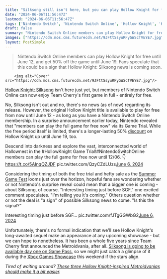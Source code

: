 ```yaml
---
title: "Silksong still isn't here, but you can play Hollow Knight for free while you wait thanks to Nintendo"
date: "2024-06-06T11:56:47Z"
lastmod: "2024-06-06T11:56:47Z"
tags: ['Nintendo Switch', 'Nintendo Switch Online', 'Hollow Knight', 'Hollow Knight: Silksong', 'Summer Game Fest', 'Xbox Games Showcase', 'Metroidvania', 'Platformer', 'Indie Game', 'Action-Adventure', 'Game Trial', 'Sale']
draft: false
summary: "Nintendo Switch Online members can play Hollow Knight for free until June 12, and get 50% off the game until June 19. Fans speculate that this could be a sign that Hollow Knight: Silksong news is coming soon."
images: ["https://cdn.mos.cms.futurecdn.net/9JFttSsyuRFyGWScTVEYE7.jpg"]
layout: PostSimple
---
```

> Nintendo Switch Online members can play Hollow Knight for free until June 12, and get 50% off the game until June 19. Fans speculate that this could be a sign that Hollow Knight: Silksong news is coming soon.


        <img alt="Cover" src="https://cdn.mos.cms.futurecdn.net/9JFttSsyuRFyGWScTVEYE7.jpg"/>
        
[<u>Hollow Knight: Silksong</u>](https://www.gamesradar.com/hollow-knight-silksong-guide/) isn't here just yet, but members of Nintendo Switch Online can now enjoy Team Cherry's first game in full - entirely for free.

No, Silksong isn't out and no, there's no news (as of now) regarding its release. However, the original Hollow Knight title is available to play for free from now until June 12 - as long as you have a Nintendo Switch Online membership. In a surprise announcement earlier today, Nintendo revealed that "members can play the full game for free now" via its Game Trial. While the free period itself is limited, there's a longer-lasting 50% [<u>discount</u>](https://www.nintendo.com/en-gb/Games/Nintendo-Switch-download-software/Hollow-Knight-1125772.html?&utm_medium=social&utm_source=twitter&utm_campaign=NintendoSwitchOnline%7CNSOHollowKnightGTStarts%7Cm_id_KPqzz8m2KQ%7C1125772#) on Hollow Knight up until June 19, too.

Descend into darkness and explore the vast, interconnected world of Hallownest in the #HollowKnight Game Trial!#NintendoSwitchOnline members can play the full game for free now until 12/06. 👇https://t.co/5AInqQZJDF pic.twitter.com/QzyCZdLUzs[June 6, 2024](https://twitter.com/NintendoEurope/status/1798627458129732062)

Considering the timing of both the free trial and hefty sale as the [<u>Summer Game Fest</u>](https://www.gamesradar.com/summer-game-fest-schedule-2024/) looms just over the horizon, hopeful fans are wondering whether or not Nintendo's surprise reveal could mean that a bigger one is coming - about Silksong, of course. "Interesting timing just before SGF," one excited comment speculates. "I'm telling you it's coming." Others question whether or not the deal is "a sign" of possible Silksong news to come. "Is this the signal?"

Interesting timing just before SGF… pic.twitter.com/fJTgGGWbG2[June 6, 2024](https://twitter.com/biggusbennus1/status/1798631260312768978)

Unfortunately, there's no formal indication that we'll see Hollow Knight's long-awaited sequel make an appearance at any upcoming showcase - but we can hope to nonetheless. It has been a whole five years since Team Cherry first announced the Metroidvania, after all. [<u>Silksong is going to be available day one on Game Pass</u>](https://www.gamesradar.com/hollow-knight-e3-2022-trailer/), so we might just catch a glimpse of it during the [<u>Xbox Games Showcase</u>](https://www.gamesradar.com/gaming/events-conferences/xbox-game-showcase-2024-predictions-summer-game-fest/) this weekend if the stars align.

*Tired of waiting around? *[<u><em>These three Hollow Knight-inspired Metroidvanias should make it a bit easier</em></u>](https://www.gamesradar.com/games/platformer/the-wait-for-silksong-might-suck-but-these-three-hollow-knight-inspired-metroidvanias-should-make-it-a-bit-easier/)*.*
        